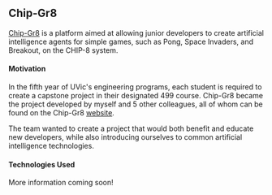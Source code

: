 ## Chip-Gr8

[Chip-Gr8](chipgr8.io) is a platform aimed at allowing junior developers to create artificial intelligence agents for simple games,
such as Pong, Space Invaders, and Breakout, on the CHIP-8 system.

#### Motivation

In the fifth year of UVic's engineering programs, each student is required to create a capstone project in their designated 499 course.
Chip-Gr8 became the project developed by myself and 5 other colleagues, all of whom can be found on the Chip-Gr8 [website](chipgr8.io).

The team wanted to create a project that would both benefit and educate new developers, while also introducing ourselves to common artificial
intelligence technologies.

#### Technologies Used
More information coming soon!